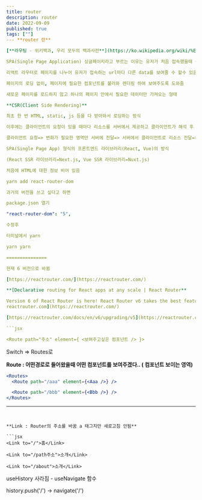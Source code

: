 ```yaml
---
title: router
description: router
date: 2022-09-09
published: true
tags: [""]
--- **router 란**

[**라우팅 - 위키백과, 우리 모두의 백과사전**](https://ko.wikipedia.org/wiki/%EB%9D%BC%EC%9A%B0%ED%8C%85)

SPA(Single Page Application) 싱글페이지라고 부르는 이유는 유저가 처음 접속했을때 구체적인 data를 제외한 정적파일을 모두 불러오기 때문

리액트 라우터로 페이지를 나누어 유저가 접속하는 url마다 다른 data를 보여줄 수 할수 있음

페이지의 로딩 없이, 페이지에 필요한 컴포넌트를 불러와 렌더링 하여 보여주도록 도와줌

새로운 페이지를 로드하지 않고 하나의 페이지 안에서 필요한 데이터만 가져오는 형태

**CSR(Client Side Rendering)**

최초 한 번 HTML, static, js 등을 다 받아와서 로딩하는 방식

이후에는 클라이언트의 요청이 있을 때마다 리소스를 서버에서 제공하고 클라이언트가 해석 후 렌더링

클라이언트 요청=> 변화가 필요한 영역만 서버에 전달=> 서버에서 클라이언트로 리소스 전달=> 클라이언트에서 view 처리

SPA(Single Page App) 형식의 프론트엔드 라이브러리(React, Vue)의 방식

(React SSR 라이브러리=Next.js, Vue SSR 라이브러리=Nuxt.js)

처음에 HTML에 대한 정보 비어 있음

yarn add react-router-dom

과거의 버전을 쓰고 싶다고 하면

package.json 열기

"react-router-dom": "5",

수정후

터미널에서 yarn

yarn yarn

===============

현재 6 버전으로 바뀜

[https://reactrouter.com/](https://reactrouter.com/)

**[Declarative routing for React apps at any scale | React Router**

Version 6 of React Router is here! React Router v6 takes the best features from v3, v5, and its sister project, Reach Router, in our smallest and most powerful package yet.
reactrouter.com](https://reactrouter.com/)

[https://reactrouter.com/docs/en/v6/upgrading/v5](https://reactrouter.com/docs/en/v6/upgrading/v5)

```jsx

<Route path="주소" element={ <보여주고싶은 컴포넌트 /> }>
```

Switch => Routes로

**Route : 어떤경로로 들어왔을때 어떤 컴포넌트를 보여주겠다.. ( 컴포넌트 보이는 영역)**

```jsx
<Routes>
  <Route path="/aaa" element={<Aaa />} />

  <Route path="/bbb" element={<Bbb />} />
</Routes>
```

---
```


**Link : Router의 주소를 바꿈 a 태그지만 새로고침 안됨**

```jsx
<Link to="/">홈</Link>

<Link to="/path주소">소개</Link>

<Link to="/about">소개</Link>
```

useHistory 사라짐 - useNavigate 함수

history.push('/') -> navigate('/')
